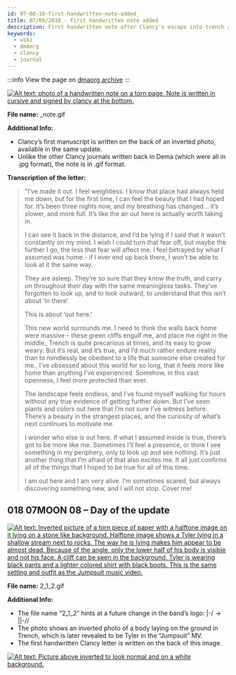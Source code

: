 ```yaml
---
id: 07-08-18-first-handwritten-note-added
title: 07/08/2018 - First handwritten note added
description: First handwritten note after Clancy's escape into trench and inverted picture added.
keywords:
  - wiki
  - dmaorg
  - clancy
  - journal
---
```


:::info
View the page on [dmaorg archive](https://www.dmaorg.site/070818/found/15398642_14/clancy.html)
:::

[![Alt text: photo of a handwritten note on a torn page. Note is written in cursive and signed by clancy at the bottom.](./assets/_note.gif)](./assets/_note.gif)


**File name:** _note.gif

**Additional Info:**

- Clancy’s first manuscript is written on the back of an inverted photo, available in the same update.
- Unlike the other Clancy journals written back in Dema (which were all in .jpg format), the note is in .gif format.

**Transcription of the letter:**

> “I’ve made it out. I feel weightless. I know that place had always held me down, but for the first time, I can feel the beauty that I had hoped for. It’s been three nights now, and my breathing has changed... it’s slower, and more full. It’s like the air out here is actually worth taking in.
>
> I can see it back in the distance, and I’d be lying if I said that it wasn’t constantly on my mind. I wish I could turn that fear off, but maybe the further I go, the less that fear will affect me. I feel betrayed by what I assumed was home.- if I ever end up back there, I won’t be able to look at it the same way.
>
> They are asleep. They’re so sure that they know the truth, and carry on throughout their day with the same meaningless tasks. They’ve forgotten to look up, and to look outward, to understand that this isn’t about ‘in there’.
>
> This is about ‘out here.’
>
> This new world surrounds me. I need to think the walls back home were massive – these green cliffs engulf me, and place me right in the middle_ Trench is quite precarious at times, and its easy to grow weary. But it’s real, and it’s true, and I’d much rather endure reality than to mindlessly be obedient to a life that someone else created for me., I’ve obsessed about this world for so long, that it feels more like home than anything I’ve experienced. Somehow, in this vast openness, I feel more protected than ever.
>
> The landscape feels endless, and I’ve found myself walking for hours without any true evidence of getting further down. But I’ve seen plants and colors out here that I’m not sure I’ve witness before. There’s a beauty in the strangest places, and the curiosity of what’s next continues to motivate me.
>
> I wonder who else is out here. If what I assumed inside is true, there’s got to be more like me. Sometimes I’ll feel a presence, or think I see something in my periphery, only to look up and see nothing. It’s just another thing that I’m afraid of that also excites me. It all just confirms all of the things that I hoped to be true for all of this time.
>
> I am out here and I am very alive. I’m sometimes scared, but always discovering something new, and I will not stop. Cover me!

## 018 07MOON 08  – Day of the update

[![Alt text: Inverted picture of a torn piece of paper with a halftone image on it lying on a stone like background. Halftone image shows a Tyler lying in a shallow stream next to rocks. The way he is lying makes him appear to be almost dead. Because of the angle, only the lower half of his body is visible and not his face. A cliff can be seen in the background. Tyler is wearing black pants and a lighter colored shirt with black boots. This is the same setting and outfit as the Jumpsuit music video.](./assets/2_1_2.gif)](./assets/2_1_2.gif)

**File name:**  2_1_2.gif


**Additional Info:**

- The file name “2_1_2” hints at a future change in the band’s logo: |-/ → ||-//
- The photo shows an inverted photo of a body laying on the ground in Trench, which is later revealed to be Tyler in the “Jumpsuit” MV.
- The first handwritten Clancy letter is written on the back of this image.

[![Alt text: Picture above inverted to look normal and on a white background.](./assets/2_1_2_inverted.gif)](./assets/2_1_2_inverted.gif)

